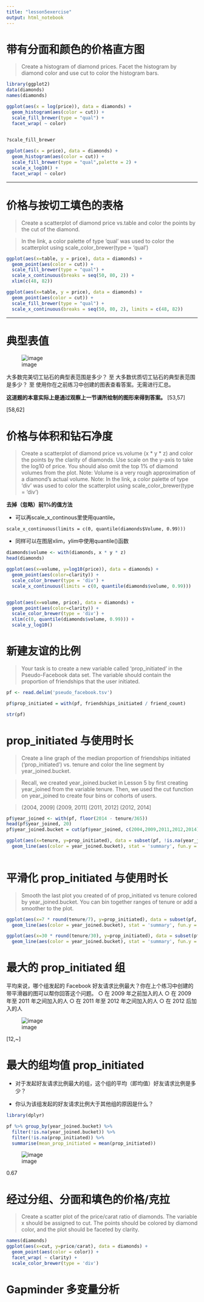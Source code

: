 ```yaml
---
title: "lesson5exercise"
output: html_notebook
---
```

# 带有分面和颜色的价格直方图

> Create a histogram of diamond prices.
> Facet the histogram by diamond color
> and use cut to color the histogram bars.

```r
library(ggplot2)
data(diamonds)
names(diamonds)

ggplot(aes(x = log(price)), data = diamonds) +
  geom_histogram(aes(color = cut)) +
  scale_fill_brewer(type = "qual") +
  facet_wrap( ~ color)
  
```

```r
?scale_fill_brewer

ggplot(aes(x = price), data = diamonds) +
  geom_histogram(aes(color = cut)) +
  scale_fill_brewer(type = "qual",palette = 2) +
  scale_x_log10() +
  facet_wrap( ~ color)
```
---

# 价格与按切工填色的表格 
> Create a scatterplot of diamond price vs.table and color the points by the cut of the diamond.

> In the link, a color palette of type 'qual' was used to color the scatterplot using scale_color_brewer(type = 'qual')

```r
ggplot(aes(x=table, y = price), data = diamonds) +
  geom_point(aes(color = cut)) +
  scale_fill_brewer(type = "qual") +
  scale_x_continuous(breaks = seq(50, 80, 2)) +
  xlim(c(48, 82))
```
```r
ggplot(aes(x=table, y = price), data = diamonds) +
  geom_point(aes(color = cut)) +
  scale_fill_brewer(type = "qual") +
  scale_x_continuous(breaks = seq(50, 80, 2), limits = c(48, 82))
```

---
# 典型表值

![image](https://s3.cn-north-1.amazonaws.com.cn/u-img/862829572)

大多数完美切工钻石的典型表范围是多少？ 至 大多数优质切工钻石的典型表范围是多少？ 至 使用你在之前练习中创建的图表查看答案。无需进行汇总。

**这道题的本意实际上是通过观察上一节课所绘制的图形来得到答案。**
[53,57]

[58,62]

# 价格与体积和钻石净度

> Create a scatterplot of diamond price vs.volume (x * y * z) and color the points by the clarity of diamonds.
> Use scale on the y-axis to take the log10 of price. You should also omit the top 1% of diamond volumes from the plot.
> Note: Volume is a very rough approximation of a diamond's actual volume.
> Note: In the link, a color palette of type 'div' was used to color the scatterplot using scale_color_brewer(type = 'div')

**去掉（忽略）前1%的值方法**

- 可以再scale_x_continous里使用quantile。


```
scale_x_continuous(limits = c(0, quantile(diamonds$Volume, 0.99)))
```
- 同样可以在图层xlim，ylim中使用quantile()函数

```r
diamonds$volume <- with(diamonds, x * y * z)
head(diamonds)

ggplot(aes(x=volume, y=log10(price)), data = diamonds) +
  geom_point(aes(color=clarity)) +
  scale_color_brewer(type = 'div') +
  scale_x_continuous(limits = c(0, quantile(diamonds$volume, 0.99)))


ggplot(aes(x=volume, price), data = diamonds) +
  geom_point(aes(color=clarity)) +
  scale_color_brewer(type = 'div') +
  xlim(c(0, quantile(diamonds$volume, 0.99))) +
  scale_y_log10()

```

# 新建友谊的比例

> Your task is to create a new variable called 'prop_initiated'  in the Pseudo-Facebook data set. The variable should contain the proportion of friendships that the user initiated.

```r
pf <- read.delim('pseudo_facebook.tsv')

pf$prop_initiated = with(pf, friendships_initiated / friend_count)

str(pf)
```

# prop_initiated 与使用时长

> Create a line graph of the median proportion of friendships initiated ('prop_initiated') vs. tenure and color the line segment by year_joined.bucket.

> Recall, we created year_joined.bucket in Lesson 5 by first creating year_joined from the variable tenure. Then, we used the cut function on year_joined to create four bins or cohorts of users.

> (2004, 2009]  (2009, 2011]  (2011, 2012]  (2012, 2014]
  
  
```r
pf$year_joined <- with(pf, floor(2014 - tenure/365))
head(pf$year_joined, 20)
pf$year_joined.bucket = cut(pf$year_joined, c(2004,2009,2011,2012,2014))

ggplot(aes(x=tenure, y=prop_initiated), data = subset(pf, !is.na(year_joined.bucket)&!is.na(prop_initiated))) +
  geom_line(aes(color = year_joined.bucket), stat = 'summary', fun.y = median)
  
```

# 平滑化 prop_initiated 与使用时长

> Smooth the last plot you created of of prop_initiated vs tenure colored by year_joined.bucket. 
> You can bin together ranges of tenure or add a smoother to the plot.

```r
ggplot(aes(x=7 * round(tenure/7), y=prop_initiated), data = subset(pf, !is.na(year_joined.bucket)&!is.na(prop_initiated))) +
  geom_line(aes(color = year_joined.bucket), stat = 'summary', fun.y = median)

ggplot(aes(x=30 * round(tenure/30), y=prop_initiated), data = subset(pf, !is.na(year_joined.bucket)&!is.na(prop_initiated))) +
  geom_line(aes(color = year_joined.bucket), stat = 'summary', fun.y = median)
```
# 最大的 prop_initiated 组

平均来说，哪个组发起的 Facebook 好友请求比例最大？你在上个练习中创建的带平滑器的图可以帮你回答这个问题。 ○ 在 2009 年之前加入的人 ○ 在 2009 年至 2011 年之间加入的人 ○ 在 2011 年至 2012 年之间加入的人 ○ 在 2012 后加入的人

![image](https://s3.cn-north-1.amazonaws.com.cn/u-img/862129720)

[12,~]

# 最大的组均值 prop_initiated

- 对于发起好友请求比例最大的组，这个组的平均（即均值）好友请求比例是多少？
 
- 你认为该组发起的好友请求比例大于其他组的原因是什么？

```r
library(dplyr)

pf %>% group_by(year_joined.bucket) %>%
  filter(!is.na(year_joined.bucket)) %>%
  filter(!is.na(prop_initiated)) %>%
  summarise(mean_prop_initiated = mean(prop_initiated))
```


![image](https://s3.cn-north-1.amazonaws.com.cn/u-img/869108880)

0.67

# 经过分组、分面和填色的价格/克拉

> Create a scatter plot of the price/carat ratio of diamonds. The variable x should be assigned to cut. The points should be colored by diamond color, and the plot should be faceted by clarity.

```r
names(diamonds)
ggplot(aes(x=cut, y=price/carat), data = diamonds) +
  geom_point(aes(color = color)) +
  facet_wrap( ~ clarity) +
  scale_color_brewer(type = 'div')
```

# Gapminder 多变量分析






